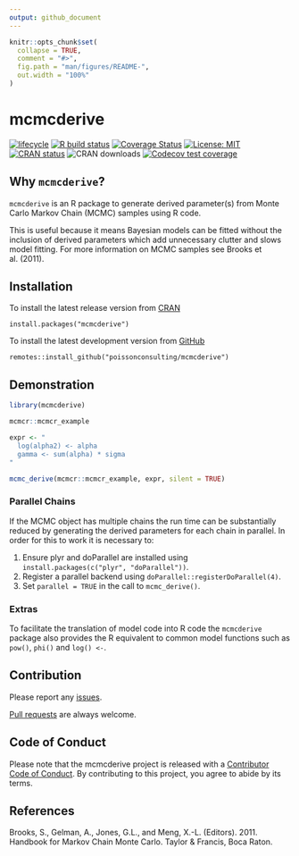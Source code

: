```yaml
---
output: github_document
---
```


<!-- README.md is generated from README.Rmd. Please edit that file -->

```r
knitr::opts_chunk$set(
  collapse = TRUE,
  comment = "#>",
  fig.path = "man/figures/README-",
  out.width = "100%"
)
```

# mcmcderive

<!-- badges: start -->
[![lifecycle](https://img.shields.io/badge/lifecycle-maturing-blue.svg)](https://www.tidyverse.org/lifecycle/#maturing)
[![R build status](https://github.com/poissonconsulting/mcmcderive/workflows/R-CMD-check/badge.svg)](https://github.com/poissonconsulting/mcmcderive/actions)
[![Coverage Status](https://img.shields.io/codecov/c/github/poissonconsulting/mcmcderive/master.svg)](https://codecov.io/github/poissonconsulting/mcmcderive?branch=master)
[![License: MIT](https://img.shields.io/badge/License-MIT-green.svg)](https://opensource.org/licenses/MIT)
[![CRAN status](https://www.r-pkg.org/badges/version/mcmcderive)](https://cran.r-project.org/package=mcmcderive)
![CRAN downloads](http://cranlogs.r-pkg.org/badges/mcmcderive)
[![Codecov test coverage](https://codecov.io/gh/poissonconsulting/mcmcderive/branch/master/graph/badge.svg)](https://codecov.io/gh/poissonconsulting/mcmcderive?branch=master)
<!-- badges: end -->

## Why `mcmcderive`?

`mcmcderive` is an R package to generate derived parameter(s) from Monte Carlo Markov Chain (MCMC) samples using R code.

This is useful because it means Bayesian models can be fitted without the inclusion of derived parameters which add unnecessary clutter and slows model fitting.
For more information on MCMC samples see Brooks et al. (2011).

## Installation

To install the latest release version from [CRAN](https://cran.r-project.org/package=mcmcderive)
```
install.packages("mcmcderive")
```

To install the latest development version from [GitHub](https://github.com/poissonconsulting/mcmcderive)
```
remotes::install_github("poissonconsulting/mcmcderive")
```

## Demonstration

```r
library(mcmcderive)

mcmcr::mcmcr_example

expr <- "
  log(alpha2) <- alpha
  gamma <- sum(alpha) * sigma
"

mcmc_derive(mcmcr::mcmcr_example, expr, silent = TRUE)
```

### Parallel Chains

If the MCMC object has multiple chains the run time can be substantially reduced by generating the derived parameters for each chain in parallel.
In order for this to work it is necessary to:

1) Ensure plyr and doParallel are installed using `install.packages(c("plyr", "doParallel"))`.
2) Register a parallel backend using `doParallel::registerDoParallel(4)`.
3) Set `parallel = TRUE` in the call to `mcmc_derive()`.

### Extras

To facilitate the translation of model code into R code the `mcmcderive` package also provides the R equivalent to common model functions such as `pow()`, `phi()` and `log() <- `.

## Contribution

Please report any [issues](https://github.com/poissonconsulting/mcmcderive/issues).

[Pull requests](https://github.com/poissonconsulting/mcmcderive/pulls) are always welcome.

## Code of Conduct

Please note that the mcmcderive project is released with a [Contributor Code of Conduct](https://contributor-covenant.org/version/2/0/CODE_OF_CONDUCT.html). 
By contributing to this project, you agree to abide by its terms.

## References

Brooks, S., Gelman, A., Jones, G.L., and Meng, X.-L. (Editors). 2011. Handbook for Markov Chain Monte Carlo. Taylor & Francis, Boca Raton.
